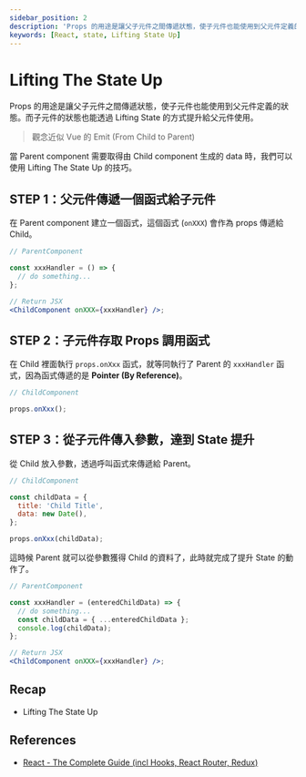```yaml
---
sidebar_position: 2
description: 'Props 的用途是讓父子元件之間傳遞狀態，使子元件也能使用到父元件定義的狀態。而子元件的狀態也能透過 Lifting State 的方式提升給父元件使用。'
keywords: [React, state, Lifting State Up]
---
```


# Lifting The State Up

Props 的用途是讓父子元件之間傳遞狀態，使子元件也能使用到父元件定義的狀態。而子元件的狀態也能透過 Lifting State 的方式提升給父元件使用。

> 觀念近似 Vue 的 Emit (From Child to Parent)

當 Parent component 需要取得由 Child component 生成的 data 時，我們可以使用 Lifting The State Up 的技巧。

## STEP 1：父元件傳遞一個函式給子元件

在 Parent component 建立一個函式，這個函式 (`onXXX`) 會作為 props 傳遞給 Child。

```jsx
// ParentComponent

const xxxHandler = () => {
  // do something...
};

// Return JSX
<ChildComponent onXXX={xxxHandler} />;
```

## STEP 2：子元件存取 Props 調用函式

在 Child 裡面執行 `props.onXxx` 函式，就等同執行了 Parent 的 `xxxHandler` 函式，因為函式傳遞的是 **Pointer (By Reference)**。

```jsx
// ChildComponent

props.onXxx();
```

## STEP 3：從子元件傳入參數，達到 State 提升

從 Child 放入參數，透過呼叫函式來傳遞給 Parent。

```jsx
// ChildComponent

const childData = {
  title: 'Child Title',
  data: new Date(),
};

props.onXxx(childData);
```

這時候 Parent 就可以從參數獲得 Child 的資料了，此時就完成了提升 State 的動作了。

```jsx
// ParentComponent

const xxxHandler = (enteredChildData) => {
  // do something...
  const childData = { ...enteredChildData };
  console.log(childData);
};

// Return JSX
<ChildComponent onXXX={xxxHandler} />;
```

## Recap

- Lifting The State Up

## References

- [React - The Complete Guide (incl Hooks, React Router, Redux)](https://www.udemy.com/course/react-the-complete-guide-incl-redux/)
